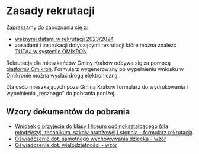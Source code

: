 # Zasady rekrutacji

Zapraszamy do zapoznania się z:

- [ważnymi datami w rekrutacji 2023/2024](/files/zalacznik-nr-1-do-zarzadzenia-nr-5-23-rekrutacja.pdf)
- zasadami i instrukacji dotyczącymi rekrutacji które można znależć
  [TUTAJ w systemie OMIKRON](https://krakow.e-omikron.pl/omikron-parents/files.action?historyItem.level=0&historyItem.title=Pliki+do+pobrania%2C+instrukcja)

Rekrutacja dla mieszkańców Gminy Kraków odbywa się za pomocą
[platformy Omikron](https://krakow.e-omikron.pl/omikron-parents/main!execute.action).
Formularz wygenerowany po wypełnieniu wniosku w Omikronie można wysłać drogą
elektroniczną.

Dla osób mieszkających poza Gminą Kraków formularz do wydrukowania i wypełnienia
„ręcznego" do pobrania poniżej.

## Wzory dokumentów do pobrania

- [Wniosek o przyjęcie do klasy I liceum ogólnokształcącego (dla młodzieży), technikum, szkoły branżowej I stopnia - formularz rekrutacja](/files/wniosek_o_przyjecie_do_szkoly_ponadpodstawowej_23_24.pdf)
- [Oświadczenie dot. samotnego wychowywania dziecka - wzór](/files/oswiadczenie_dot_samotnego_wychowywania_dziecka_23_24.pdf)
- [Oświadczenie dot. wielodzietności - wzór](/files/oswiadczenie_dot_wielodzietnosci_23_24.pdf)
